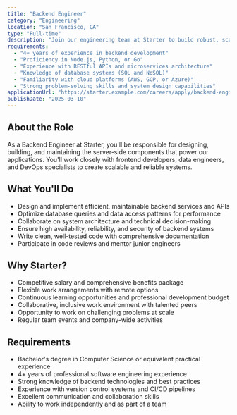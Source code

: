 ```yaml
---
title: "Backend Engineer"
category: "Engineering"
location: "San Francisco, CA"
type: "Full-time"
description: "Join our engineering team at Starter to build robust, scalable backend systems that power our innovative products. As a Backend Engineer, you'll design and implement high-performance APIs, services, and data systems that support millions of users."
requirements:
  - "4+ years of experience in backend development"
  - "Proficiency in Node.js, Python, or Go"
  - "Experience with RESTful APIs and microservices architecture"
  - "Knowledge of database systems (SQL and NoSQL)"
  - "Familiarity with cloud platforms (AWS, GCP, or Azure)"
  - "Strong problem-solving skills and system design capabilities"
applicationUrl: "https://starter.example.com/careers/apply/backend-engineer"
publishDate: "2025-03-10"
---
```


## About the Role

As a Backend Engineer at Starter, you'll be responsible for designing, building, and maintaining the server-side components that power our applications. You'll work closely with frontend developers, data engineers, and DevOps specialists to create scalable and reliable systems.

## What You'll Do

- Design and implement efficient, maintainable backend services and APIs
- Optimize database queries and data access patterns for performance
- Collaborate on system architecture and technical decision-making
- Ensure high availability, reliability, and security of backend systems
- Write clean, well-tested code with comprehensive documentation
- Participate in code reviews and mentor junior engineers

## Why Starter?

- Competitive salary and comprehensive benefits package
- Flexible work arrangements with remote options
- Continuous learning opportunities and professional development budget
- Collaborative, inclusive work environment with talented peers
- Opportunity to work on challenging problems at scale
- Regular team events and company-wide activities

## Requirements

- Bachelor's degree in Computer Science or equivalent practical experience
- 4+ years of professional software engineering experience
- Strong knowledge of backend technologies and best practices
- Experience with version control systems and CI/CD pipelines
- Excellent communication and collaboration skills
- Ability to work independently and as part of a team